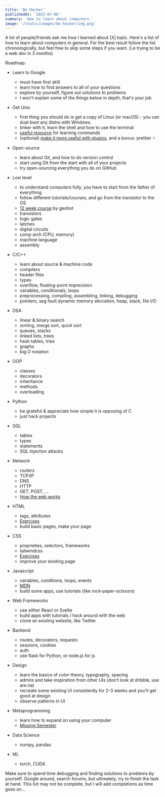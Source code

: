 ```yaml
---
title: 'Be Hacker'
publishedAt: '2023-07-06'
summary: 'How to learn about computers.'
image: '/static/images/be-hacker/img.png'
---
```


A lot of people/friends ask me how I learned about [X] topic. Here's a list of how to learn about computers in general. For the best result follow the list chronologically, but feel free to skip some steps if you want. (i.e trying to be a web dev in 3 months)

Roadmap:

- Learn to Google
  - must-have first skill
  - learn how to find answers to all of your questions
  - explore by yourself, figure out solutions to problems
  - I won't explain some of the things below in depth, that's your job
- Get Unix
  - first thing you should do is get a copy of Linux (or macOS) - you can dual boot any distro with Windows.
  - tinker with it, learn the shell and how to use the terminal
  - [useful resource](http://linuxcommand.org/lc3_learning_the_shell.php) for learning commands
  - (optional) [make it more useful with plugins](https://chrysanthium.com/setup-for-the-decade-shell), and a bonus: prettier ✨
- Open-source
  - learn about Git, and how to do version control
  - start using Git from the start with all of your projects
  - try open-sourcing everything you do on GitHub
- Low level
  - to understand computers fully, you have to start from the father of everything
  - follow different tutorials/courses, and go from the transistor to the OS
  - [12 week course](https://github.com/geohot/fromthetransistor) by geohot
  - transistors
  - logic gates
  - latches
  - digital circuits
  - comp arch (CPU, memory)
  - machine language
  - assembly
- C/C++
  - learn about source & machine code
  - compilers
  - header files
  - types
  - overflow, floating-point imprecision
  - variables, conditionals, loops
  - preprocessing, compiling, assembling, linking, debugging
  - pointers, seg fault dynamic memory allocation, heap, stack, file I/O
- DSA
  - linear & binary search
  - sorting, merge sort, quick sort
  - queues, stacks
  - linked lists, trees
  - hash tables, tries
  - graphs
  - big O notation
- OOP
  - classes
  - decorators
  - inheritance
  - methods
  - overloading
- Python
  - be grateful & appreciate how simple it is opposing of C
  - just hack projects
- SQL
  - tables
  - types
  - statements
  - SQL injection attacks
- Network
  - routers
  - TCP/IP
  - DNS
  - HTTP
  - GET, POST, ...
  - [How the web works](https://developer.mozilla.org/en-US/docs/Learn/Getting_started_with_the_web/How_the_Web_works)
- HTML
  - tags, attributes
  - [Exercises](https://www.w3schools.com/html/exercise.asp)
  - build basic pages, make your page
- CSS
  - proprieties, selectors, frameworks
  - tailwindcss
  - [Exercises](https://www.w3schools.com/css/exercise.asp)
  - improve your existing page
- Javascript
  - variables, conditions, loops, events
  - [MDN](https://developer.mozilla.org/en-US/docs/Learn/JavaScript)
  - build some apps, use tutorials (like rock-paper-scissors)
- Web Frameworks
  - use either React or Svelte
  - build apps with tutorials / hack around with the web
  - clone an existing website, like Twitter
- Backend
  - routes, decorators, requests
  - sessions, cookies
  - auth
  - use flask for Python, or node.js for js
- Design
  - learn the basics of color theory, typography, spacing
  - admire and take inspiration from other UIs (don't look at dribble, use are.na)
  - recreate some existing UI consistently for 2-3 weeks and you'll get good at design
  - observe patterns in UI
- Metaprogramming
  - learn how to expand on using your computer
  - [Missing Semester](https://missing.csail.mit.edu/)
- Data Science
  - numpy, pandas
- ML

  - torch, CUDA


 Make sure to spend time debugging and finding solutions to problems by yourself. Google around, search forums, but ultimately, try to finish the task at hand. This list may not be complete, but I will add completions as time goes on...
